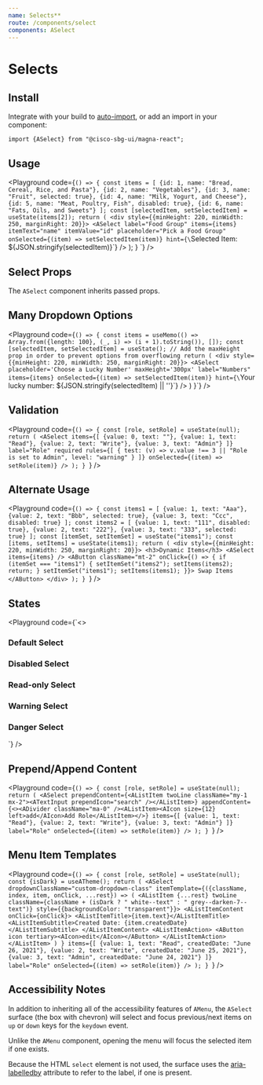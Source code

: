 ```yaml
---
name: Selects**
route: /components/select
components: ASelect
---
```


# Selects

## Install

Integrate with your build to [auto-import](/#integrating), or add an import in your component:

```
import {ASelect} from "@cisco-sbg-ui/magna-react";
```

## Usage

<Playground
  code={`() => {
  const items = [
    {id: 1, name: "Bread, Cereal, Rice, and Pasta"},
    {id: 2, name: "Vegetables"},
    {id: 3, name: "Fruit", selected: true},
    {id: 4, name: "Milk, Yogurt, and Cheese"},
    {id: 5, name: "Meat, Poultry, Fish", disabled: true},
    {id: 6, name: "Fats, Oils, and Sweets"}
  ];
  const [selectedItem, setSelectedItem] = useState(items[2]);
  return (
    <div style={{minHeight: 220, minWidth: 250, marginRight: 20}}>
      <ASelect
        label="Food Group"
        items={items}
        itemText="name"
        itemValue="id"
        placeholder="Pick a Food Group"
        onSelected={(item) => setSelectedItem(item)}
        hint={\`Selected Item: \${JSON.stringify(selectedItem)}\`}
      />
    </div>
  );
}
`}
/>

## Select Props

The `ASelect` component inherits passed props.

<Props of="ASelect" />

## Many Dropdown Options

<Playground
  code={`() => {
    const items = useMemo(() => Array.from({length: 100}, (_, i) => (i + 1).toString()), []);
    const [selectedItem, setSelectedItem] = useState();
    // Add the maxHeight prop in order to prevent options from overflowing
    return (
      <div style={{minHeight: 220, minWidth: 250, marginRight: 20}}>
        <ASelect
          placeholder='Choose a Lucky Number'
          maxHeight='300px'
          label="Numbers"
          items={items}
          onSelected={(item) => setSelectedItem(item)}
          hint={\`Your lucky number: \${JSON.stringify(selectedItem) || ''}\`}
        />
      </div>
    )
  }`}
/>

## Validation

<Playground
  code={`() => {
  const [role, setRole] = useState(null);
  return (
    <ASelect
      items={[
        {value: 0, text: ""},
        {value: 1, text: "Read"},
        {value: 2, text: "Write"},
        {value: 3, text: "Admin"}
      ]}
      label="Role"
      required
      rules={[
        {
          test: (v) => v.value !== 3 || "Role is set to Admin",
          level: "warning"
        }
      ]}
      onSelected={(item) => setRole(item)}
    />
  );
}
`}
/>

## Alternate Usage

<Playground
  code={`() => {
  const items1 = [
    {value: 1, text: "Aaa"},
    {value: 2, text: "Bbb", selected: true},
    {value: 3, text: "Ccc", disabled: true}
  ];
  const items2 = [
    {value: 1, text: "111", disabled: true},
    {value: 2, text: "222"},
    {value: 3, text: "333", selected: true}
  ];
  const [itemSet, setItemSet] = useState("items1");
  const [items, setItems] = useState(items1);
  return (
    <div style={{minHeight: 220, minWidth: 250, marginRight: 20}}>
      <h3>Dynamic Items</h3>
      <ASelect items={items} />
      <AButton
        className="mt-2"
        onClick={() => {
          if (itemSet === "items1") {
            setItemSet("items2");
            setItems(items2);
            return;
          }
          setItemSet("items1");
          setItems(items1);
        }}>
        Swap Items
      </AButton>
    </div>
  );
}
`}
/>

## States

<Playground
  code={`<>
  <div style={{minHeight: 220, minWidth: 250, marginRight: 20}}>
    <h3>Default Select</h3>
    <ASelect
      label="Food Group"
      items={[
        "Bread, Cereal, Rice, and Pasta",
        "Vegetables",
        "Fruit",
        "Milk, Yogurt, and Cheese",
        "Meat, Poultry, Fish",
        "Fats, Oils, and Sweets"
      ]}
      placeholder="Pick a Food Group"
      hint="Hint: Default"
    />
  </div>
  <div style={{minHeight: 220, minWidth: 250, marginRight: 20}}>
    <h3>Disabled Select</h3>
    <ASelect
      disabled
      label="Food Group"
      placeholder="Pick a Food Group"
      hint="Hint: Disabled"
    />
  </div>
  <div style={{minHeight: 220, minWidth: 250, marginRight: 20}}>
    <h3>Read-only Select</h3>
    <ASelect
      readOnly
      label="Food Group"
      placeholder="Pick a Food Group"
      hint="Hint: Read-only"
      items={[
        "Bread, Cereal, Rice, and Pasta",
        "Vegetables",
        "Fruit",
        "Milk, Yogurt, and Cheese",
        "Meat, Poultry, Fish",
        "Fats, Oils, and Sweets"
      ]}
    />
  </div>
  <div style={{minHeight: 220, minWidth: 250, marginRight: 20}}>
    <h3>Warning Select</h3>
    <ASelect
      validationState="warning"
      label="Food Group"
      placeholder="Pick a Food Group"
      hint="Hint: Warning"
      itemText="name"
      itemValue="id"
      items={[
        {id: 1, name: "Bread, Cereal, Rice, and Pasta"},
        {id: 2, name: "Vegetables"},
        {id: 3, name: "Fruit"},
        {id: 4, name: "Milk, Yogurt, and Cheese"},
        {id: 5, name: "Meat, Poultry, Fish", disabled: true},
        {id: 6, name: "Fats, Oils, and Sweets"}
      ]}
    />
  </div>
  <div style={{minHeight: 220, minWidth: 250, marginRight: 20}}>
    <h3>Danger Select</h3>
    <ASelect
      validationState="danger"
      label="Food Group"
      placeholder="Pick a Food Group"
      hint="Hint: Danger"
      items={[
        "Bread, Cereal, Rice, and Pasta",
        "Vegetables",
        "Fruit",
        "Milk, Yogurt, and Cheese",
        "Meat, Poultry, Fish",
        "Fats, Oils, and Sweets"
      ]}
    />
  </div>
</>
`}
/>

## Prepend/Append Content

<Playground
  code={`() => {
  const [role, setRole] = useState(null);
  return (
    <ASelect
      prependContent={<AListItem twoLine className="my-1 mx-2"><ATextInput prependIcon="search" /></AListItem>}
      appendContent={<><ADivider className="ma-0" /><AListItem><AIcon size={12} left>add</AIcon>Add Role</AListItem></>}
      items={[
        {value: 1, text: "Read"},
        {value: 2, text: "Write"},
        {value: 3, text: "Admin"}
      ]}
      label="Role"
      onSelected={(item) => setRole(item)}
    />
  );
}
`}
/>

## Menu Item Templates

<Playground
  code={`() => {
  const [role, setRole] = useState(null);
  const {isDark} = useATheme();
  return (
    <ASelect
      dropdownClassName="custom-dropdown-class"
      itemTemplate={({className, index, item, onClick, ...rest}) => (
          <AListItem {...rest} twoLine className={className + (isDark ? " white--text" : " grey--darken-7--text")} style={{backgroundColor: "transparent"}}>
            <AListItemContent onClick={onClick}>
              <AListItemTitle>{item.text}</AListItemTitle>
              <AListItemSubtitle>Created Date: {item.createdDate}</AListItemSubtitle>
            </AListItemContent>
            <AListItemAction>
              <AButton icon tertiary><AIcon>edit</AIcon></AButton>
            </AListItemAction>
          </AListItem>
        )
      }
      items={[
        {value: 1, text: "Read", createdDate: "June 26, 2021"},
        {value: 2, text: "Write", createdDate: "June 25, 2021"},
        {value: 3, text: "Admin", createdDate: "June 24, 2021"}
      ]}
      label="Role"
      onSelected={(item) => setRole(item)}
    />
  );
}
`}
/>

## Accessibility Notes

In addition to inheriting all of the accessibility features of `AMenu`,
the `ASelect` surface (the box with chevron) will select and focus previous/next items
on `up` or `down` keys for the `keydown` event.

Unlike the `AMenu` component, opening the menu will focus the selected item if one exists.

Because the HTML `select` element is not used, the surface uses the
[aria-labelledby](https://www.w3.org/TR/wai-aria/#aria-labelledby) attribute to refer to the
label, if one is present.
